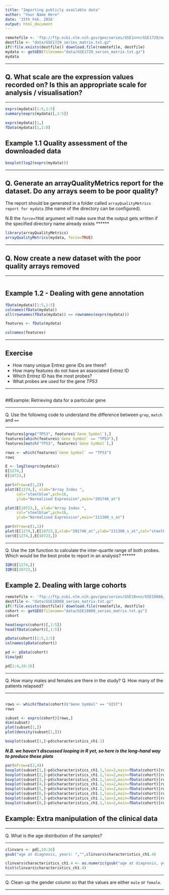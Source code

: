 ```yaml
---
title: "Importing publicly available data"
author: "Your Name Here"
date: '15th Feb. 2016'
output: html_document
---
```


```r
remotefile <- 'ftp://ftp.ncbi.nlm.nih.gov/geo/series/GSE1nnn/GSE1729/matrix/GSE1729_series_matrix.txt.gz'
destfile <- "data/GSE1729_series_matrix.txt.gz"
if(!file.exists(destfile)) download.file(remotefile, destfile)
mydata <- getGEO(filename="data/GSE1729_series_matrix.txt.gz")
mydata
```


******
## Q. What scale are the expression values recorded on? Is this an appropriate scale for analysis / visualisation?

******


```r
exprs(mydata)[1:5,1:5]
summary(exprs(mydata)[,1:5])
```


```r
exprs(mydata)[1,]
fData(mydata)[1,1:8]
```



## Example 1.1 Quality assessment of the downloaded data



```r
boxplot(log2(exprs(mydata)))
```



******
## Q. Generate an arrayQualityMetrics report for the dataset. Do any arrays seem to be poor quality?

The report should be generated in a folder called `arrayQualityMetrics report for mydata` (the name of the directory can be configured).

N.B the `force=TRUE` argument will make sure that the output gets written if the specified directory name already exists
******

```r
library(arrayQualityMetrics)
arrayQualityMetrics(mydata, force=TRUE)
```




******
## Q. Now create a new dataset with the poor quality arrays removed

******

```r

```



## Example 1.2 - Dealing with gene annotation


```r
fData(mydata)[1:5,1:5]
colnames(fData(mydata))
all(rownames(fData(mydata)) == rownames(exprs(mydata)))
```


```r
features <- fData(mydata)
```



```r
colnames(features)
```


******

## Exercise

- How many unique Entrez gene IDs are there?
- How many features do not have an associated Entrez ID
- Which Entrez ID has the most probes?
- What probes are used for the gene *TP53*

******

```r

```


##Example: Retrieving data for a particular gene



******
Q. Use the following code to understand the difference between `grep`, `match` and `==`

******

```r
features[grep("TP53", features$`Gene Symbol`),]
features[which(features$`Gene Symbol` == "TP53"),]
features[match("TP53", features$`Gene Symbol`),]
```


```r
rows <- which(features$`Gene Symbol` == "TP53")
rows
```


```r
E <- log2(exprs(mydata))
E[1274,]
E[10723,]
```


```r
par(mfrow=c(1,2))
plot(E[1274,], xlab="Array Index ",
     col="steelblue",pch=16,
     ylab="Normalised Expression",main="201746_at")

plot(E[10723,], xlab="Array Index ",
     col="steelblue",pch=16,
     ylab="Normalised Expression",main="211300_s_at")

```


```r
par(mfrow=c(1,1))
plot(E[1274,],E[10723,],xlab="201746_at",ylab="211300_s_at",col="steelblue",pch=16)
cor(E[1274,],E[10723,])
```


******
Q. Use the `IQR` function to calculate the inter-quartle range of both probes. Which would be the best probe to report in an analysis?
******

```r
IQR(E[1274,])
IQR(E[10723,])
```



## Example 2. Dealing with large cohorts

```r
remotefile <- 'ftp://ftp.ncbi.nlm.nih.gov/geo/series/GSE18nnn/GSE18088/matrix/GSE18088_series_matrix.txt.gz'
destfile <- "data/GSE18088_series_matrix.txt.gz"
if(!file.exists(destfile)) download.file(remotefile, destfile)
cohort <- getGEO(filename="data/GSE18088_series_matrix.txt.gz")
cohort
```


```r
head(exprs(cohort)[,1:5])
head(fData(cohort)[,1:5])
```


```r
pData(cohort)[1:5,1:5]
colnames(pData(cohort))
```

```r
pd <- pData(cohort)
View(pd)
```


```r
pd[1:4,10:16]
```

******

Q. How many males and females are there in the study?
Q. How many of the patients relapsed?

******

```r
```



```r
rows <- which(fData(cohort)$"Gene Symbol" == "XIST")
rows
```

```r
subset <- exprs(cohort)[rows,]
dim(subset)
plot(subset[1,])
plot(density(subset[1,]))
```


```r
boxplot(subset[1,]~pd$characteristics_ch1.1)
```

***N.B. we haven't discussed looping in R yet, so here is the long-hand way to produce these plots***

```r
par(mfrow=c(2,4))
boxplot(subset[1,]~pd$characteristics_ch1.1,las=2,main=fData(cohort)[rows[1],1])
boxplot(subset[2,]~pd$characteristics_ch1.1,las=2,main=fData(cohort)[rows[1],1])
boxplot(subset[3,]~pd$characteristics_ch1.1,las=2,main=fData(cohort)[rows[1],1])
boxplot(subset[4,]~pd$characteristics_ch1.1,las=2,main=fData(cohort)[rows[1],1])
boxplot(subset[5,]~pd$characteristics_ch1.1,las=2,main=fData(cohort)[rows[1],1])
boxplot(subset[6,]~pd$characteristics_ch1.1,las=2,main=fData(cohort)[rows[1],1])
boxplot(subset[7,]~pd$characteristics_ch1.1,las=2,main=fData(cohort)[rows[1],1])
boxplot(subset[8,]~pd$characteristics_ch1.1,las=2,main=fData(cohort)[rows[1],1])
```

## Example: Extra manipulation of the clinical data


******
Q. What is the age distribution of the samples?

******

```r
clinvars <- pd[,10:16]
gsub("age at diagnosis, years: ","",clinvars$characteristics_ch1.4)
```


```r
clinvars$characteristics_ch1.4 <- as.numeric(gsub("age at diagnosis, years: ","",clinvars$characteristics_ch1.4))
hist(clinvars$characteristics_ch1.4)
```

******
Q. Clean-up the gender column so that the values are either `male` or `female`.

******

```r

```




